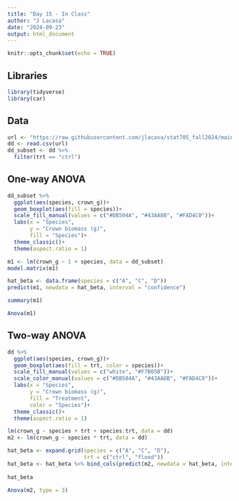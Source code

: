 ```yaml
---
title: "Day 15 - In Class"
author: "J Lacasa"
date: "2024-09-23"
output: html_document
---
```


```r
knitr::opts_chunk$set(echo = TRUE)
```

## Libraries
```r
library(tidyverse)
library(car)
```

## Data
```r
url <- "https://raw.githubusercontent.com/jlacasa/stat705_fall2024/main/classes/data/lotus_part4.csv"
dd <- read.csv(url)
dd_subset <- dd %>% 
  filter(trt == "ctrl")
```

## One-way ANOVA  
```r
dd_subset %>% 
  ggplot(aes(species, crown_g))+
  geom_boxplot(aes(fill = species))+
  scale_fill_manual(values = c("#DB504A", "#43AA8B", "#FAD4C0"))+
  labs(x = "Species", 
       y = "Crown biomass (g)", 
       fill = "Species")+
  theme_classic()+
  theme(aspect.ratio = 1)
```

```r
m1 <- lm(crown_g ~ 1 + species, data = dd_subset)
model.matrix(m1)
```

```r
hat_beta <- data.frame(species = c("A", "C", "D"))
predict(m1, newdata = hat_beta, interval = "confidence")
```

```r
summary(m1)
```

```r
Anova(m1)
```

## Two-way ANOVA  
```r
dd %>% 
  ggplot(aes(species, crown_g))+
  geom_boxplot(aes(fill = trt, color = species))+
  scale_fill_manual(values = c("white", "#F7B05B"))+
  scale_color_manual(values = c("#DB504A", "#43AA8B", "#FAD4C0"))+
  labs(x = "Species", 
       y = "Crown biomass (g)", 
       fill = "Treatment", 
       color = "Species")+
  theme_classic()+
  theme(aspect.ratio = 1)
```

```r
lm(crown_g ~ species + trt + species:trt, data = dd)
m2 <- lm(crown_g ~ species * trt, data = dd)
```

```r
hat_beta <- expand.grid(species = c("A", "C", "D"), 
                        trt = c("ctrl", "flood"))
hat_beta <- hat_beta %>% bind_cols(predict(m2, newdata = hat_beta, interval = "confidence"))
  
hat_beta
```

```r
Anova(m2, type = 3)
```

